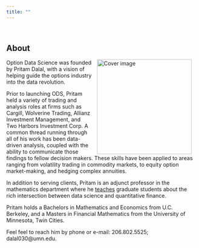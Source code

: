 ```yaml
---
title: ""
---
```


&nbsp;

## **About**

<a><img src="John_Conklin_6_crop.jpg" width="250" alt="Cover image" align="right" style="margin: 0 1em 0 1em" /></a>


<!--  height="375" -->
Option Data Science was founded by Pritam Dalal, with a vision of helping guide the options industry into the data revolution.

Prior to launching ODS, Pritam held a variety of trading and analysis roles at firms such as Cargill, Wolverine Trading, Allianz Investment Management, and Two Harbors Investment Corp. A common thread running through all of his work has been data-driven analysis, coupled with the ability to communicate those findings to fellow decision makers. These skills have been applied to areas ranging from volatility trading in commodity markets, to equity option market-making, and hedging complex annuities.

In addition to serving clients, Pritam is an adjunct professor in the mathematics department where he [teaches](https://pritamdalal.github.io/fm5990_site/) graduate students about the rich intersection between data science and quantitative finance.

Pritam holds a Bachelors in Mathematics and Economics from U.C. Berkeley, and a Masters in Financial Mathematics from the University of Minnesota, Twin Cities.

Feel feel to reach him by phone or e-mail: 206.802.5525; dalal030@umn.edu.